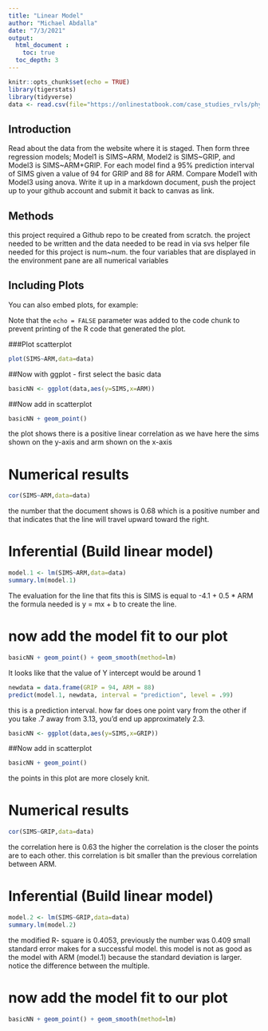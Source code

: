 ```yaml
---
title: "Linear Model"
author: "Michael Abdalla"
date: "7/3/2021"
output: 
  html_document :
    toc: true
  toc_depth: 3
---
```


```r
knitr::opts_chunk$set(echo = TRUE)
library(tigerstats)
library(tidyverse)
data <- read.csv(file="https://onlinestatbook.com/case_studies_rvls/physical_strength/data.txt",sep="",header=TRUE)
```

## Introduction
Read about the data from the website where it is staged.  Then form three regression models; Model1 is SIMS~ARM, Model2 is SIMS~GRIP, and Model3 is SIMS~ARM+GRIP. For each model find a 95% prediction interval of SIMS given a value of 94  for GRIP and 88 for ARM. Compare Model1 with Model3 using anova. Write it up in a markdown document, push the project up to your github account and submit it back to canvas as link. 

## Methods
this project required a Github repo to be created from scratch. the project needed to be written and the data needed to be read in via svs helper file needed for this project is num~num. the four variables that are displayed in the environment pane are all numerical variables   

## Including Plots

You can also embed plots, for example:


Note that the `echo = FALSE` parameter was added to the code chunk to prevent printing of the R code that generated the plot.

###Plot scatterplot

```r
plot(SIMS~ARM,data=data)
```

##Now with ggplot - first select the basic data

```r
basicNN <- ggplot(data,aes(y=SIMS,x=ARM))
```
##Now add in scatterplot

```r
basicNN + geom_point()
```

the plot shows there is a positive linear correlation as we have here the sims shown on the y-axis and arm shown on the x-axis 


# Numerical results

```r
cor(SIMS~ARM,data=data)
```

the number that the document shows is 0.68 which is a positive number and that indicates that the line will travel upward toward the right.

# Inferential  (Build linear model)
  
```r
model.1 <- lm(SIMS~ARM,data=data)
summary.lm(model.1)
```

The evaluation for the line that fits this is SIMS is equal to -4.1 + 0.5 * ARM 
the formula needed is y = mx + b to create the line.

# now add the model fit to our plot
  
```r
basicNN + geom_point() + geom_smooth(method=lm)
``` 
It looks like that the value of Y intercept would be around 1


```r
newdata = data.frame(GRIP = 94, ARM = 88)
predict(model.1, newdata, interval = "prediction", level = .99)
```
this is a prediction interval. how far does one point vary from the other if you take .7 away from 3.13, you'd end up approximately 2.3.


```r
basicNN <- ggplot(data,aes(y=SIMS,x=GRIP))
```
##Now add in scatterplot

```r
basicNN + geom_point()
```

the points in this plot are more closely knit.

# Numerical results

```r
cor(SIMS~GRIP,data=data)
```
the correlation here is 0.63 the higher the correlation is the closer the points are to each other. this correlation is bit smaller than the previous correlation between ARM.

# Inferential  (Build linear model)
  
```r
model.2 <- lm(SIMS~GRIP,data=data)
summary.lm(model.2)
```

the modified R- square is 0.4053, previously the number was 0.409 small standard error makes for a successful model. this model is not as good as the model with ARM (model.1) because the standard deviation is larger. notice the difference between the multiple.   

# now add the model fit to our plot
  
```r
basicNN + geom_point() + geom_smooth(method=lm)
``` 
